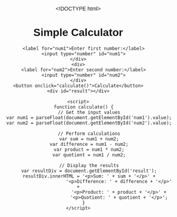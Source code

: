 <!DOCTYPE html>
<html lang="en">
<head>
    <meta charset="UTF-8">
    <meta name="viewport" content="width=device-width, initial-scale=1.0">
    <title>Calculator</title>
    <style>
        /* Add some basic styling */
        body {
            font-family: Arial, sans-serif;
            text-align: center;
        }
    </style>
</head>
<body>
    <h1>Simple Calculator</h1>
    <div>
        <label for="num1">Enter first number:</label>
        <input type="number" id="num1">
    </div>
    <div>
        <label for="num2">Enter second number:</label>
        <input type="number" id="num2">
    </div>
    <button onclick="calculate()">Calculate</button>
    <div id="result"></div>

    <script>
        function calculate() {
            // Get the input values
            var num1 = parseFloat(document.getElementById('num1').value);
            var num2 = parseFloat(document.getElementById('num2').value);

            // Perform calculations
            var sum = num1 + num2;
            var difference = num1 - num2;
            var product = num1 * num2;
            var quotient = num1 / num2;

            // Display the results
            var resultDiv = document.getElementById('result');
            resultDiv.innerHTML = '<p>Sum: ' + sum + '</p>' +
                                  '<p>Difference: ' + difference + '</p>' +
                                  '<p>Product: ' + product + '</p>' +
                                  '<p>Quotient: ' + quotient + '</p>';
        }
    </script>
</body>
</html>
